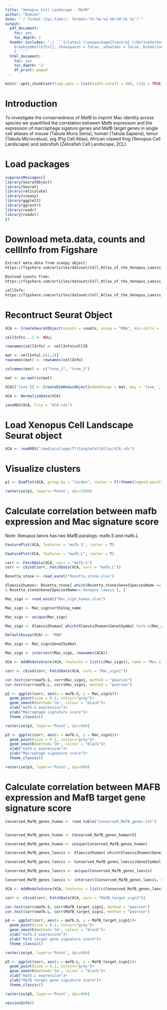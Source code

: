 ```yaml
---
title: "Xenopus Cell Landscape - MafB"
author: "Domien"
date: "`r format (Sys.time(), format='%Y-%m-%d %H:%M:%S %z')`"
output:
  pdf_document:
    toc: yes
    toc_depth: 2
  header-includes: "-| ```{=latex} \\usepackage{fvextra} \\DefineVerbatimEnvironment{Highlighting}{Verbatim}{
    breaksymbolleft={}, showspaces = false, showtabs = false, breaklines, commandchars=\\\\\\{\\}
    } ```"
  html_document:
    toc: yes
    toc_depth: '2'
    df_print: paged
---
```


```r
knitr::opts_chunk$set(tidy.opts = list(width.cutoff = 60), tidy = TRUE)
```

\newpage

# Introduction

To investigate the conservedness of MafB to imprint Mac identity across species we quantified the correlation between Mafb expression and the expression of macrophage sigature genes and MafB target genes in single cell atlases of mouse (Tabula Muris Senis), human (Tabula Sapiens), lemur (Tabula Microcebus), pig (Pig Cell Atlas), African clawed frog (Xenopus Cell Landscape) and zebrafish (Zebrafish Cell Landscape, ZCL).

# Load packages

```r
suppressMessages({
library(SeuratObject)
library(Seurat)
library(reticulate)
library(sceasy)
library(ggplot2)
library(ggrastr)
library(readr)
library(readxl)
})
```

# Download meta.data, counts and cellInfo from Figshare
```bash
Extract meta.data from scanpy object:
https://figshare.com/articles/dataset/Cell_Atlas_of_the_Xenopus_Laevis_at_Single-Cell_Resolution/19152839?file=34026707

Donload counts from: 
https://figshare.com/articles/dataset/Cell_Atlas_of_the_Xenopus_Laevis_at_Single-Cell_Resolution/19152839?file=34026647

cellInfo:
https://figshare.com/articles/dataset/Cell_Atlas_of_the_Xenopus_Laevis_at_Single-Cell_Resolution/19152839?file=34026710
```

# Recontruct Seurat Object
```r
XCA <- CreateSeuratObject(counts = counts, assay = "RNA", min.cells = 3, meta.data = meta.data)

cellInfo$...1 <- NULL

rownames(cellInfo) <- cellInfo$cellID

mat <- cellInfo[,c(1,2)]
rownames(mat) <- rownames(cellInfo)

colnames(mat) <- c("tsne_1", "tsne_2")

mat <- as.matrix(mat)

XCA[['tsne']] <- CreateDimReducObject(embeddings = mat, key = 'tsne_', assay = "RNA")

XCA <- NormalizeData(XCA)

saveRDS(XCA, file = "XCA.rds")
```


# Load Xenopus Cell Landscape Seurat object
```r
XCA <- readRDS("/media/uliege/T7/SingleCellAtlas/XCA.rds")
```

# Visualize clusters

```r
p1 <- DimPlot(XCA, group.by = "leiden", raster = F)+theme(legend.position='none')+ggtitle("Xenopus Cell Landscape")

rasterize(p1, layers='Point', dpi=1200)
```

# Calculate correlation between mafb expression and Mac signature score
Note: Xenupus laevis has two MafB paralogs: mafb.S and mafb.L
```r
FeaturePlot(XCA, features = "mafb.S", raster = T)
```

```r
FeaturePlot(XCA, features = "mafb.L", raster = T)
```

```r
corr <- FetchData(XCA, vars = "mafb.S")
corr <- cbind(corr, FetchData(XCA, vars = "mafb.L"))
```

```r
Rosetta_stone <- read_excel("Rosetta_stone.xlsx")

Xlaevis2human<- Rosetta_stone[ which(Rosetta_stone$Gene1SpeciesName =='Homo sapiens'
& Rosetta_stone$Gene2SpeciesName=='Xenopus laevis'), ]
```

```r
Mac_sign <- read_excel("Mac_sign_human.xlsx")

Mac_sign <- Mac_sign$ortholog_name

Mac_sign <- unique(Mac_sign)

Mac_sign <- Xlaevis2human[ which(Xlaevis2human$Gene1Symbol %in% c(Mac_sign)), ]
```

```r
DefaultAssay(XCA) <- "RNA"

Mac_sign <- Mac_sign$Gene2Symbol

Mac_sign <- intersect(Mac_sign, rownames(XCA))

XCA <- AddModuleScore(XCA, features = list(c(Mac_sign)), name = "Mac_sign")
```


```r
corr <- cbind(corr, FetchData(XCA, vars = "Mac_sign1"))

cor.test(corr$mafb.S, corr$Mac_sign1, method = "pearson")
cor.test(corr$mafb.L, corr$Mac_sign1, method = "pearson")
```

```r
p2 <- ggplot(corr, aes(x = mafb.S, y = Mac_sign1))+
  geom_point(size = 0.1, colour="grey")+
  geom_smooth(method='lm', colour = "black")+
  xlab("mafb.S expression")+
  ylab("Macrophage signature score")+
  theme_classic()

rasterize(p2, layers='Point', dpi=600)
```

```r
p3 <- ggplot(corr, aes(x = mafb.L, y = Mac_sign1))+
  geom_point(size = 0.1, colour="grey")+
  geom_smooth(method='lm', colour = "black")+
  xlab("mafb.L expression")+
  ylab("Macrophage signature score")+
  theme_classic()

rasterize(p3, layers='Point', dpi=600)
```

# Calculate correlation between MAFB expression and MafB target gene signature score

```r

Conserved_MafB_genes_human <- read.table("Conserved_MafB_genes.txt")


Conserved_MafB_genes_human <- Conserved_MafB_genes_human$V1

Conserved_MafB_genes_human <- unique(Conserved_MafB_genes_human)

Conserved_MafB_genes_laevis <- Xlaevis2human[ which(Xlaevis2human$Gene1Symbol %in% c(Conserved_MafB_genes_human)), ]
```

```r


Conserved_MafB_genes_laevis <- Conserved_MafB_genes_laevis$Gene2Symbol

Conserved_MafB_genes_laevis <- unique(Conserved_MafB_genes_laevis)

Conserved_MafB_genes_laevis <- intersect(Conserved_MafB_genes_laevis, rownames(XCA))

XCA <- AddModuleScore(XCA, features = list(c(Conserved_MafB_genes_laevis)), name = "MafB_target_sign")
```

```r
corr <- cbind(corr, FetchData(XCA, vars = "MafB_target_sign1"))

cor.test(corr$mafb.S, corr$MafB_target_sign1, method = "pearson")
cor.test(corr$mafb.L, corr$MafB_target_sign1, method = "pearson")
```

```r
p4 <- ggplot(corr, aes(x = mafb.S, y = MafB_target_sign1))+
  geom_point(size = 0.1, colour="grey")+
  geom_smooth(method='lm', colour = "black")+
  xlab("mafb.S expression")+
  ylab("MafB target gene signature score")+
  theme_classic()

rasterize(p4, layers='Point', dpi=600)
```

```r
p5 <- ggplot(corr, aes(x = mafb.L, y = MafB_target_sign1))+
  geom_point(size = 0.1, colour="grey")+
  geom_smooth(method='lm', colour = "black")+
  xlab("mafb.L expression")+
  ylab("MafB target gene signature score")+
  theme_classic()

rasterize(p5, layers='Point', dpi=600)
```

```r
sessionInfo()
```



